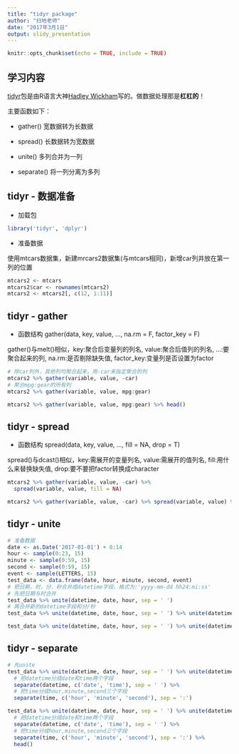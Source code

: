 ---
title: "tidyr package"
author: "扫地老师"
date: "2017年3月1日"
output: slidy_presentation
---

```{r setup, include=FALSE}
knitr::opts_chunk$set(echo = TRUE, include = TRUE)
```

## 学习内容

[tidyr](http://vita.had.co.nz/papers/tidy-data.html)包是由R语言大神[Hadley Wickham](http://hadley.nz/)写的。做数据处理那是**杠杠的**！

主要函数如下：

- gather() 宽数据转为长数据

- spread() 长数据转为宽数据

- unite() 多列合并为一列

- separate() 将一列分离为多列


## tidyr - 数据准备

- 加载包

```{r message = FALSE, warning = FALSE}
library('tidyr', 'dplyr')
```

- 准备数据

使用mtcars数据集，新建mrcars2数据集(与mtcars相同)，新增car列并放在第一列的位置

```{r results = 'hide'}
mtcars2 <- mtcars
mtcars2$car <- rownames(mtcars2)
mtcars2 <- mtcars2[, c(12, 1:11)]
```

## tidyr - gather

- 函数结构 gather(data, key, value, ..., na.rm = F, factor_key = F)

gather()与melt()相似，key:聚合后变量列的列名, value:聚合后值列的列名, ...:要聚合起来的列, na.rm:是否剔除缺失值, factor_key:变量列是否设置为factor

```{r results = 'hide'}
# 除car列外，其他列均聚合起来，用-car来指定聚合的列
mtcars2 %>% gather(variable, value, -car)
# 聚合mpg:gear的所有列
mtcars2 %>% gather(variable, value, mpg:gear)
```
```{r echo = FALSE}
mtcars2 %>% gather(variable, value, mpg:gear) %>% head()
```

## tidyr - spread

- 函数结构 spread(data, key, value, ..., fill = NA, drop = T)

spread()与dcast()相似，key:需展开的变量列名, value:需展开的值列名, fill:用什么来替换缺失值, drop:要不要把factor转换成character

```{r results = 'hide'}
mtcars2 %>% gather(variable, value, -car) %>% 
  spread(variable, value, fill = NA)
```
```{r echo = FALSE}
mtcars2 %>% gather(variable, value, -car) %>% spread(variable, value) %>% head()
```

## tidyr - unite

```{r results = 'hide'}
# 准备数据
date <- as.Date('2017-01-01') + 0:14
hour <- sample(0:23, 15)
minute <- sample(0:59, 15)
second <- sample(0:59, 15)
event <- sample(LETTERS, 15)
test_data <- data.frame(date, hour, minute, second, event)
# 把日期，时，分，秒合并成datetime字段，格式为:'yyyy-mm-dd hh24:mi:ss'
# 先把日期与时合并
test_data %>% unite(datetime, date, hour, sep = ' ')
# 再合并新的datetime字段和分/秒
test_data %>% unite(datetime, date, hour, sep = ' ') %>% unite(datetime, minute, second, sep = ':')
```

```{r echo = FALSE}
test_data %>% unite(datetime, date, hour, sep = ' ') %>% unite(datetime, datetime, minute, second, sep = ':') %>% head()
```

## tidyr - separate

```{r results = 'hide'}
# 先unite
test_data %>% unite(datetime, date, hour, sep = ' ') %>% unite(datetime, datetime, minute, second, sep = ':') %>% 
  # 把datetime分成date和time两个字段
  separate(datetime, c('date', 'time'), sep = ' ') %>% 
  # 把time分成hour,minute,second三个字段
  separate(time, c('hour', 'minute', 'second'), sep = ':')
```

```{r echo = FALSE}
test_data %>% unite(datetime, date, hour, sep = ' ') %>% unite(datetime, datetime, minute, second, sep = ':') %>% 
  # 把datetime分成date和time两个字段
  separate(datetime, c('date', 'time'), sep = ' ') %>% 
  # 把time分成hour,minute,second三个字段
  separate(time, c('hour', 'minute', 'second'), sep = ':') %>%
  head()
```

